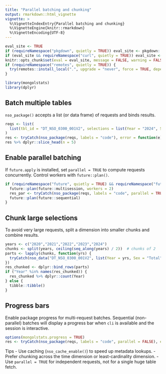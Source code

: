 ```yaml
---
title: "Parallel batching and chunking"
output: rmarkdown::html_vignette
vignette: >
  %\VignetteIndexEntry{Parallel batching and chunking}
  %\VignetteEngine{knitr::rmarkdown}
  %\VignetteEncoding{UTF-8}
---
```


```r
eval_site <- TRUE
if (requireNamespace("pkgdown", quietly = TRUE)) eval_site <- pkgdown::in_pkgdown()
if (eval_site && requireNamespace("curl", quietly = TRUE)) eval_site <- curl::has_internet()
knitr::opts_chunk$set(eval = eval_site, message = FALSE, warning = FALSE, error = FALSE)
if (requireNamespace("remotes", quietly = TRUE)) {
  try(remotes::install_local(".", upgrade = "never", force = TRUE, dependencies = FALSE), silent = TRUE)
}
```

```r
library(mongolstats)
library(dplyr)
```

## Batch multiple tables

`nso_package()` accepts a list (or data frame) of requests and binds results.

```r
reqs <- list(
  list(tbl_id = "DT_NSO_0300_001V2", selections = list(Year = "2024", Sex = "Total", Age = "Total"))
)
res <- tryCatch(nso_package(reqs, labels = "code"), error = function(e) tibble::tibble())
res %>% dplyr::slice_head(n = 5)
```

## Enable parallel batching

If `future.apply` is installed, set `parallel = TRUE` to compute requests concurrently.
Control workers with `future::plan()`.

```r
if (requireNamespace("future", quietly = TRUE) && requireNamespace("future.apply", quietly = TRUE)) {
  future::plan(future::multisession, workers = 2)
  res_par <- tryCatch(nso_package(reqs, labels = "code", parallel = TRUE), error = function(e) NULL)
  future::plan(future::sequential)
}
```

## Chunk large selections

To avoid very large requests, split a dimension into smaller chunks and combine results.

```r
years <- c("2020","2021","2022","2023","2024")
chunks <- split(years, ceiling(seq_along(years) / 2))  # chunks of 2
parts <- lapply(chunks, function(yrs) {
  tryCatch(nso_data("DT_NSO_0300_001V2", list(Year = yrs, Sex = "Total", Age = "Total"), labels = "code"), error = function(e) tibble::tibble())
})
res_chunked <- dplyr::bind_rows(parts)
if ("Year" %in% names(res_chunked)) {
  res_chunked %>% dplyr::count(Year)
} else {
  tibble::tibble()
}
```

## Progress bars

Enable package progress for multi-request batches. Sequential (non-parallel) batches will display a progress bar when `cli` is available and the session is interactive.

```r
options(mongolstats.progress = TRUE)
res <- tryCatch(nso_package(reqs, labels = "code", parallel = FALSE), error = function(e) NULL)
```

Tips
- Use caching (`nso_cache_enable()`) to speed up metadata lookups.
- Prefer chunking across the time dimension or least-cardinality dimension.
- Use `parallel = TRUE` for independent requests, not for a single huge table fetch.
